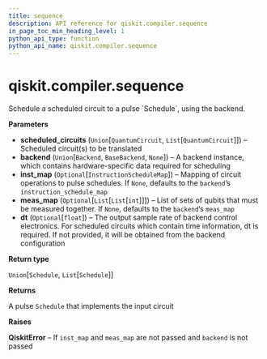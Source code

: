 ```yaml
---
title: sequence
description: API reference for qiskit.compiler.sequence
in_page_toc_min_heading_level: 1
python_api_type: function
python_api_name: qiskit.compiler.sequence
---
```


# qiskit.compiler.sequence

<Function id="qiskit.compiler.sequence" isDedicatedPage={true} github="https://github.com/qiskit/qiskit/tree/stable/0.18/qiskit/compiler/sequencer.py" signature="sequence(scheduled_circuits, backend=None, inst_map=None, meas_map=None, dt=None)">
  Schedule a scheduled circuit to a pulse `Schedule`, using the backend.

  **Parameters**

  *   **scheduled\_circuits** (`Union`\[`QuantumCircuit`, `List`\[`QuantumCircuit`]]) – Scheduled circuit(s) to be translated
  *   **backend** (`Union`\[`Backend`, `BaseBackend`, `None`]) – A backend instance, which contains hardware-specific data required for scheduling
  *   **inst\_map** (`Optional`\[`InstructionScheduleMap`]) – Mapping of circuit operations to pulse schedules. If `None`, defaults to the `backend`’s `instruction_schedule_map`
  *   **meas\_map** (`Optional`\[`List`\[`List`\[`int`]]]) – List of sets of qubits that must be measured together. If `None`, defaults to the `backend`’s `meas_map`
  *   **dt** (`Optional`\[`float`]) – The output sample rate of backend control electronics. For scheduled circuits which contain time information, dt is required. If not provided, it will be obtained from the backend configuration

  **Return type**

  `Union`\[`Schedule`, `List`\[`Schedule`]]

  **Returns**

  A pulse `Schedule` that implements the input circuit

  **Raises**

  **QiskitError** – If `inst_map` and `meas_map` are not passed and `backend` is not passed
</Function>

